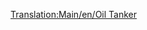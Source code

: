 [[Translation:Main/en/Oil Tanker]]{{en/-}}{{Template:Wagons/Nl
|Naam=Olietanker
|Picture=[[File:en/Oiltanker.png]]
|NormaalKosten=£1,562 ($3,124)
|NormaalGewicht=24 / 54 t
|NormaalCapaciteit=30,000 liter olie
|MonoKosten=£1,562 ($3,124)
|MonoGewicht=24 / 59 t
|MonoCapaciteit=35,000 liter olie
|MagKosten=£1,562 ($3,124)
|MagGewicht=24 / 61 t
|MagCapaciteit=37,000 liter olie
|Omschrijving=Olietankers zijn zo geconstrueerd dat ze [[Main/en/Oil|olie (EN)]] kunnen transporteren. Deze wagon is beschikbaar in [[Main/en/Klimaat/Nl#Gematigd|gematigde]], [[Main/en/Klimaat/Nl#Subarctisch|subarctische]] en [[Main/en/Klimaat/Nl#Subtropisch|subtropische]] klimaten.
}}